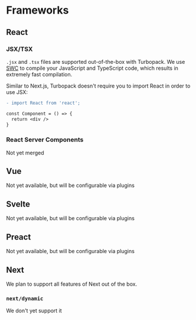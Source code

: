# Frameworks

## React

### JSX/TSX

`.jsx` and `.tsx` files are supported out-of-the-box with Turbopack. We use [SWC](https://swc.rs/) to compile your JavaScript and TypeScript code, which results in extremely fast compilation.

Similar to Next.js, Turbopack doesn't require you to import React in order to use JSX:

```diff filename="src/index.tsx"
- import React from 'react';

const Component = () => {
  return <div />
}
```

### React Server Components

Not yet merged

## Vue

Not yet available, but will be configurable via plugins

## Svelte

Not yet available, but will be configurable via plugins

## Preact

Not yet available, but will be configurable via plugins

## Next

We plan to support all features of Next out of the box.

### `next/dynamic`

We don't yet support it
